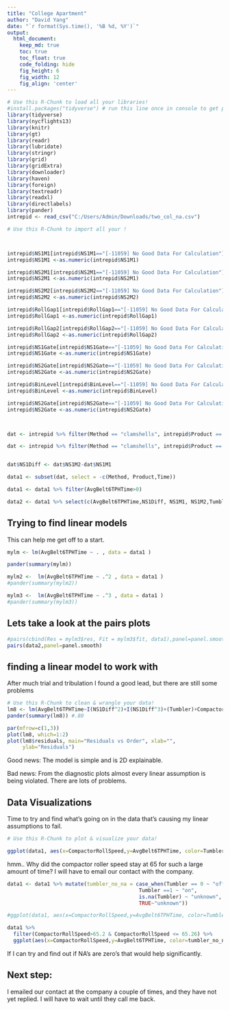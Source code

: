 ---
title: "College Apartment"
author: "David Yang"
date: "`r format(Sys.time(), '%B %d, %Y')`"
output:
  html_document:
    keep_md: true
    toc: true
    toc_float: true
    code_folding: hide
    fig_height: 6
    fig_width: 12
    fig_align: 'center'
---


```{r load_libraries, message=FALSE, warning=FALSE, include=FALSE}
# Use this R-Chunk to load all your libraries!
#install.packages("tidyverse") # run this line once in console to get package
library(tidyverse)
library(nycflights13)
library(knitr)
library(gt)
library(readr)
library(lubridate)
library(stringr)
library(grid)
library(gridExtra)
library(downloader)
library(haven)
library(foreign)
library(textreadr)
library(readxl)
library(directlabels)
library(pander)
intrepid <- read_csv("C:/Users/Admin/Downloads/two_col_na.csv")


```

```{r load_data, message=FALSE, warning=FALSE}
# Use this R-Chunk to import all your !



intrepid$NS1M1[intrepid$NS1M1=="[-11059] No Good Data For Calculation"]<-NA
intrepid$NS1M1 <-as.numeric(intrepid$NS1M1)

intrepid$NS2M1[intrepid$NS2M1=="[-11059] No Good Data For Calculation"]<-NA
intrepid$NS2M1 <-as.numeric(intrepid$NS2M1)

intrepid$NS2M2[intrepid$NS2M2=="[-11059] No Good Data For Calculation"]<-NA
intrepid$NS2M2 <-as.numeric(intrepid$NS2M2)

intrepid$RollGap1[intrepid$RollGap1=="[-11059] No Good Data For Calculation"]<-NA
intrepid$RollGap1 <-as.numeric(intrepid$RollGap1)

intrepid$RollGap2[intrepid$RollGap2=="[-11059] No Good Data For Calculation"]<-NA
intrepid$RollGap2 <-as.numeric(intrepid$RollGap2)

intrepid$NS1Gate[intrepid$NS1Gate=="[-11059] No Good Data For Calculation"]<-NA
intrepid$NS1Gate <-as.numeric(intrepid$NS1Gate)

intrepid$NS2Gate[intrepid$NS2Gate=="[-11059] No Good Data For Calculation"]<-NA
intrepid$NS2Gate <-as.numeric(intrepid$NS2Gate)

intrepid$BinLevel[intrepid$BinLevel=="[-11059] No Good Data For Calculation"]<-NA
intrepid$BinLevel <-as.numeric(intrepid$BinLevel)

intrepid$NS2Gate[intrepid$NS2Gate=="[-11059] No Good Data For Calculation"]<-NA
intrepid$NS2Gate <-as.numeric(intrepid$NS2Gate)



dat <- intrepid %>% filter(Method == "clamshells", intrepid$Product == 230)

dat <- intrepid %>% filter(Method == "clamshells", intrepid$Product == 230)


dat$NS1Diff <- dat$NS1M2-dat$NS1M1

data1 <- subset(dat, select = -c(Method, Product,Time))

data1 <- data1 %>% filter(AvgBelt6TPHTime>0)

data2 <- data1 %>% select(c(AvgBelt6TPHTime,NS1Diff, NS1M1, NS1M2,Tumbler))

```

## Trying to find linear models

This can help me get off to a start.

```{r}
mylm <- lm(AvgBelt6TPHTime ~ . , data = data1 )

pander(summary(mylm))

mylm2 <-  lm(AvgBelt6TPHTime ~ .^2 , data = data1 )
#pander(summary(mylm2))

mylm3 <-  lm(AvgBelt6TPHTime ~ .^3 , data = data1 )
#pander(summary(mylm3))


```


## Lets take a look at the pairs plots

```{r}
#pairs(cbind(Res = mylm3$res, Fit = mylm3$fit, data1),panel=panel.smooth)
pairs(data2,panel=panel.smooth)


```


## finding a linear model to work with 

After much trial and tribulation I found a good lead, but there are still some problems

```{r tidy_data}
# Use this R-Chunk to clean & wrangle your data!
lm8 <- lm(AvgBelt6TPHTime~I(NS1Diff^2)+I(NS1Diff^3)+(Tumbler)+CompactorRollSpeed,data1)
pander(summary(lm8)) #.80

par(mfrow=c(1,3))
plot(lm8, which=1:2)
plot(lm8$residuals, main="Residuals vs Order", xlab="",
     ylab="Residuals")

```

Good news: The model is simple and is 2D explainable. 

Bad news: From the diagnostic plots almost every linear assumption is being violated. There are lots of problems.


## Data Visualizations

Time to try and find what's going on in the data that's causing my linear assumptions to fail.

```{r plot_data}
# Use this R-Chunk to plot & visualize your data!

ggplot(data1, aes(x=CompactorRollSpeed,y=AvgBelt6TPHTime, color=Tumbler)) + geom_point(opacity=.3) + theme_bw()
```

hmm.. Why did the compactor roller speed stay at 65 for such a large amount of time? I will have to email our contact with the company. 

```{r}
data1 <- data1 %>% mutate(tumbler_no_na = case_when(Tumbler == 0 ~ "off",
                                           Tumbler ==1 ~ "on",
                                           is.na(Tumbler) ~ "unknown",
                                           TRUE~"unknown"))
```



```{r}
#ggplot(data1, aes(x=CompactorRollSpeed,y=AvgBelt6TPHTime, color=Tumbler)) + geom_point()

data1 %>% 
  filter(CompactorRollSpeed>65.2 & CompactorRollSpeed <= 65.26) %>% 
  ggplot(aes(x=CompactorRollSpeed,y=AvgBelt6TPHTime, color=tumbler_no_na)) + geom_boxplot()+ facet_wrap(~tumbler_no_na)

```

If I can try and find out if NA's are zero's that would help significantly. 

## Next step:

I emailed our contact at the company a couple of times, and they have not yet replied. I will have to wait until they call me back. 
